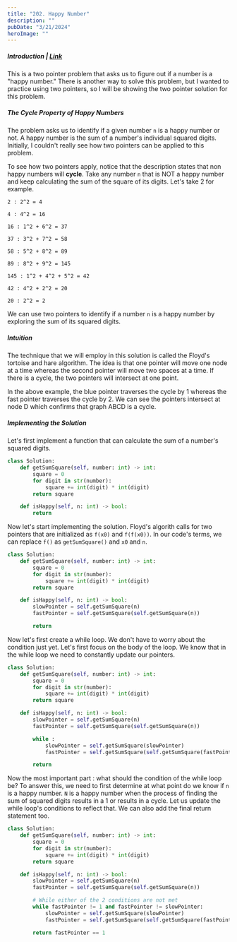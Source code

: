 ```yaml
---
title: "202. Happy Number"
description: ""
pubDate: "3/21/2024"
heroImage: ""
---
```



##### Introduction | [Link](https://leetcode.com/problems/happy-number/description/)

This is a two pointer problem that asks us to figure out if a number is a "happy number." There is another way to solve this problem, but I wanted to practice using two pointers, so I will be showing the two pointer solution for this problem.

##### The Cycle Property of Happy Numbers

The problem asks us to identify if a given number `n` is a happy number or not. A happy number is the sum of a number's individual squared digits. Initially, I couldn't really see how two pointers can be applied to this problem.

To see how two pointers apply, notice that the description states that non happy numbers will **cycle**. Take any number `n` that is NOT a happy number and keep calculating the sum of the square of its digits. Let's take 2 for example.

```
2 : 2^2 = 4

4 : 4^2 = 16

16 : 1^2 + 6^2 = 37

37 : 3^2 + 7^2 = 58

58 : 5^2 + 8^2 = 89

89 : 8^2 + 9^2 = 145

145 : 1^2 + 4^2 + 5^2 = 42

42 : 4^2 + 2^2 = 20

20 : 2^2 = 2
```

We can use two pointers to identify if a number `n` is a happy number by exploring the sum of its squared digits.

##### Intuition

The technique that we will employ in this solution is called the Floyd's tortoise and hare algorithm. The idea is that one pointer will move one node at a time whereas the second pointer will move two spaces at a time. If there is a cycle, the two pointers will intersect at one point.

<Figure src="/202-happy-number/tortoise-hare.PNG"></Figure>

In the above example, the blue pointer traverses the cycle by 1 whereas the fast pointer traverses the cycle by 2. We can see the pointers intersect at node D which confirms that graph ABCD is a cycle.

##### Implementing the Solution

Let's first implement a function that can calculate the sum of a number's squared digits.

```python
class Solution:
    def getSumSquare(self, number: int) -> int:
        square = 0
        for digit in str(number):
            square += int(digit) * int(digit)
        return square

    def isHappy(self, n: int) -> bool:
        return
```

Now let's start implementing the solution. Floyd's algorith calls for two pointers that are initialized as `f(x0)` and `f(f(x0))`. In our code's terms, we can replace `f()` as `getSumSquare()` and `x0` and `n`.

```python
class Solution:
    def getSumSquare(self, number: int) -> int:
        square = 0
        for digit in str(number):
            square += int(digit) * int(digit)
        return square

    def isHappy(self, n: int) -> bool:
        slowPointer = self.getSumSquare(n)
        fastPointer = self.getSumSquare(self.getSumSquare(n))

        return
```

Now let's first create a while loop. We don't have to worry about the condition just yet. Let's first focus on the body of the loop. We know that in the while loop we need to constantly update our pointers.

```python
class Solution:
    def getSumSquare(self, number: int) -> int:
        square = 0
        for digit in str(number):
            square += int(digit) * int(digit)
        return square

    def isHappy(self, n: int) -> bool:
        slowPointer = self.getSumSquare(n)
        fastPointer = self.getSumSquare(self.getSumSquare(n))

        while :
            slowPointer = self.getSumSquare(slowPointer)
            fastPointer = self.getSumSquare(self.getSumSquare(fastPointer))

        return
```

Now the most important part : what should the condition of the while loop be? To answer this, we need to first determine at what point do we know if `n` is a happy number. `N` is a happy number when the process of finding the sum of squared digits results in a 1 or results in a cycle. Let us update the while loop's conditions to reflect that. We can also add the final return statement too.

```python
class Solution:
    def getSumSquare(self, number: int) -> int:
        square = 0
        for digit in str(number):
            square += int(digit) * int(digit)
        return square

    def isHappy(self, n: int) -> bool:
        slowPointer = self.getSumSquare(n)
        fastPointer = self.getSumSquare(self.getSumSquare(n))

        # While either of the 2 conditions are not met
        while fastPointer != 1 and fastPointer != slowPointer:
            slowPointer = self.getSumSquare(slowPointer)
            fastPointer = self.getSumSquare(self.getSumSquare(fastPointer))

        return fastPointer == 1
```
